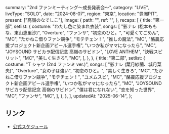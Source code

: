   summary: "2nd ファンミーティング〜成長発表会〜",
  category: "LIVE",
  liveType: "SOLO",
  date: "2024-08-07",
  region: "東京",
  location: "豊洲PIT",
  present: ["高嶺のなでしこ"],
  image: {
    path: "",
    ref: "",
  },
  recaps: [
    {
      title: "第一部",
      setlist: {
        costume: "わたし色に染まれ衣装",
        songs: [
          "影ナレ (松本ももな、東山恵里沙)",
          "Overture",
          "ファンサ",
          "初恋のひと。",
          "可愛くてごめん",
          "MC",
          "たかねこ借りファン競争",
          "モテチェン！",
          "推しの魔法",
          "MC",
          "酪農応援プロジェクト新企画アピール選手権",
          "いつか私がママになったら",
          "MC",
          "JOYSOUND サビカラ配信記念 高嶺のサビドン",
          "LOVE ANTHEM",
          "決戦スピリット",
          "MC",
          "美しく生きろ",
          "MC",
        ],
      },
    },
    {
      title: "第二部",
      setlist: {
        costume: "T シャツ (2nd ファンミ ver.)",
        songs: [
          "影ナレ (葉月紗蘭、城月菜央)",
          "Overture",
          "女の子は強い",
          "初恋のひと。",
          "美しく生きろ",
          "MC",
          "たかねこ借りファン競争",
          "モテチェン！",
          "ユメムスビ",
          "MC",
          "酪農応援プロジェクト新企画アピール選手権",
          "いつか私がママになったら",
          "MC",
          "JOYSOUND サビカラ配信記念 高嶺のサビドン",
          "僕は君になれない",
          "恋を知った世界",
          "MC",
          "ファンサ",
          "MC",
        ],
      },
    },
  ],
  updatedAt: "2025-06-14",
};

## リンク

- [公式スケジュール](https://takanenonadeshiko.jp/?p=2022)
